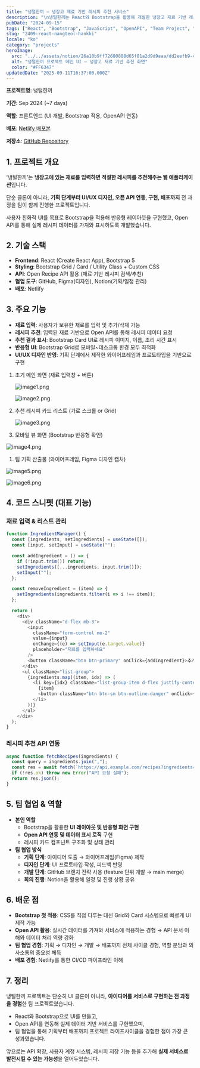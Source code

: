 ```yaml
---
title: "냉털한끼 — 냉장고 재료 기반 레시피 추천 서비스"
description: "\n냉털한끼는 React와 Bootstrap을 활용해 개발한 냉장고 재료 기반 레시피 추천 서비스입니다. 기획, UI/UX 디자인, 오픈 API 연동, 배포까지 전 과정을 팀으로 수행했으며, 사용자 친화적인 반응형 UI와 데이터 기반 추천 기능을 구현했습니다."
pubDate: "2024-09-15"
tags: ["React", "Bootstrap", "JavaScript", "OpenAPI", "Team Project", "Netlify", "Responsive"]
slug: "2409-react-nangteol-hankki"
locale: "ko"
category: "projects"
heroImage:
  src: "../../assets/notion/26a10b9ff72680888d65f81a2d9d9aaa/dd2eefb9-cover.png"
  alt: "냉털한끼 프로젝트 메인 UI — 냉장고 재료 기반 추천 화면"
  color: "#FF6347"
updatedDate: "2025-09-11T16:37:00.000Z"
---
```


**프로젝트명**: 냉털한끼


**기간**: Sep 2024 (~7 days)


**역할**: 프론트엔드 (UI 개발, Bootstrap 적용, OpenAPI 연동)


**배포**: [Netlify 배포본](https://bejewelled-cuchufli-22921c.netlify.app/)


**저장소**: [GitHub Repository](https://github.com/theh4ru/react-2nd-team5)


## 1. 프로젝트 개요


‘냉털한끼’는 **냉장고에 있는 재료를 입력하면 적절한 레시피를 추천해주는 웹 애플리케이션**입니다.


단순 클론이 아니라, **기획 단계부터 UI/UX 디자인, 오픈 API 연동, 구현, 배포까지** 전 과정을 팀이 함께 진행한 프로젝트입니다.


사용자 친화적 UI를 목표로 Bootstrap을 적용해 반응형 레이아웃을 구현했고, Open API를 통해 실제 레시피 데이터를 가져와 표시하도록 개발했습니다.


## 2. 기술 스택

- **Frontend**: React (Create React App), Bootstrap 5
- **Styling**: Bootstrap Grid / Card / Utility Class + Custom CSS
- **API**: Open Recipe API 활용 (재료 기반 레시피 검색/추천)
- **협업 도구**: GitHub, Figma(디자인), Notion(기획/일정 관리)
- **배포**: Netlify

## 3. 주요 기능

- **재료 입력**: 사용자가 보유한 재료를 입력 및 추가/삭제 가능
- **레시피 추천**: 입력된 재료 기반으로 Open API를 통해 레시피 데이터 요청
- **추천 결과 표시**: Bootstrap Card UI로 레시피 이미지, 이름, 조리 시간 표시
- **반응형 UI**: Bootstrap Grid로 모바일~데스크톱 환경 모두 최적화
- **UI/UX 디자인 반영**: 기획 단계에서 제작한 와이어프레임과 프로토타입을 기반으로 구현
1. 초기 메인 화면 (재료 입력창 + 버튼)

    ![image1.png](/assets/notion/26a10b9ff72680888d65f81a2d9d9aaa/0f5b35bd-image1.png)


    ![image2.png](/assets/notion/26a10b9ff72680888d65f81a2d9d9aaa/76ebf52f-image2.png)

2. 추천 레시피 카드 리스트 (가로 스크롤 or Grid)

    ![image3.png](/assets/notion/26a10b9ff72680888d65f81a2d9d9aaa/4397579f-image3.png)

3. 모바일 뷰 화면 (Bootstrap 반응형 확인)

![image4.png](/assets/notion/26a10b9ff72680888d65f81a2d9d9aaa/4ce60e76-image4.png)

1. 팀 기획 산출물 (와이어프레임, Figma 디자인 캡처)

![image5.png](/assets/notion/26a10b9ff72680888d65f81a2d9d9aaa/48486ebf-image5.png)


![image6.png](/assets/notion/26a10b9ff72680888d65f81a2d9d9aaa/12636e10-image6.png)


## 4. 코드 스니펫 (대표 기능)


### 재료 입력 & 리스트 관리


```javascript
function IngredientManager() {
  const [ingredients, setIngredients] = useState([]);
  const [input, setInput] = useState("");

  const addIngredient = () => {
    if (!input.trim()) return;
    setIngredients([...ingredients, input.trim()]);
    setInput("");
  };

  const removeIngredient = (item) => {
    setIngredients(ingredients.filter(i => i !== item));
  };

  return (
    <div>
      <div className="d-flex mb-3">
        <input
          className="form-control me-2"
          value={input}
          onChange={(e) => setInput(e.target.value)}
          placeholder="재료를 입력하세요"
        />
        <button className="btn btn-primary" onClick={addIngredient}>추가</button>
      </div>
      <ul className="list-group">
        {ingredients.map((item, idx) => (
          <li key={idx} className="list-group-item d-flex justify-content-between">
            {item}
            <button className="btn btn-sm btn-outline-danger" onClick={() => removeIngredient(item)}>삭제</button>
          </li>
        ))}
      </ul>
    </div>
  );
}
```


### 레시피 추천 API 연동


```javascript
async function fetchRecipes(ingredients) {
  const query = ingredients.join(",");
  const res = await fetch(`https://api.example.com/recipes?ingredients=${query}`);
  if (!res.ok) throw new Error("API 요청 실패");
  return res.json();
}
```


## 5. 팀 협업 & 역할

- **본인 역할**
    - Bootstrap을 활용한 **UI 레이아웃 및 반응형 화면 구현**
    - **Open API 연동 및 데이터 표시 로직** 구현
    - 레시피 카드 컴포넌트 구조화 및 상태 관리
- **팀 협업 방식**
    - **기획 단계**: 아이디어 도출 → 와이어프레임(Figma) 제작
    - **디자인 단계**: UI 프로토타입 작성, 피드백 반영
    - **개발 단계**: GitHub 브랜치 전략 사용 (feature 단위 개발 → main merge)
    - **회의 진행**: Notion을 활용해 일정 및 진행 상황 공유

## 6. 배운 점

- **Bootstrap 첫 적용**: CSS를 직접 다루는 대신 Grid와 Card 시스템으로 빠르게 UI 제작 가능
- **Open API 활용**: 실시간 데이터를 가져와 서비스에 적용하는 경험 → API 문서 이해와 데이터 처리 역량 강화
- **팀 협업 경험**: 기획 → 디자인 → 개발 → 배포까지 전체 사이클 경험, 역할 분담과 의사소통의 중요성 체득
- **배포 경험**: Netlify를 통한 CI/CD 파이프라인 이해

## 7. 정리


냉털한끼 프로젝트는 단순히 UI 클론이 아니라, **아이디어를 서비스로 구현하는 전 과정을 경험**한 팀 프로젝트였습니다.

- React와 Bootstrap으로 UI를 만들고,
- Open API를 연동해 실제 데이터 기반 서비스를 구현했으며,
- 팀 협업을 통해 기획부터 배포까지 프로젝트 라이프사이클을 경험한 점이 가장 큰 성과였습니다.

앞으로는 API 확장, 사용자 계정 시스템, 레시피 저장 기능 등을 추가해 **실제 서비스로 발전시킬 수 있는 가능성**을 열어두었습니다.
